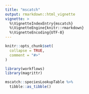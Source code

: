 ```yaml
---
title: "mscatch"
output: rmarkdown::html_vignette
vignette: >
  %\VignetteIndexEntry{mscatch}
  %\VignetteEngine{knitr::rmarkdown}
  %\VignetteEncoding{UTF-8}
---
```


```r
knitr::opts_chunk$set(
  collapse = TRUE,
  comment = "#>"
)
```

```r
library(workflows)
library(magrittr)
```

```r
mscatch::speciesLookupTable %>% 
  tibble::as_tibble()

```

